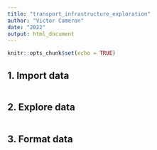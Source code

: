 ```yaml
---
title: "transport_infrastructure_exploration"
author: "Victor Cameron"
date: "2022"
output: html_document
---
```


```r
knitr::opts_chunk$set(echo = TRUE)
```

## 1. Import data

```r

```

## 2. Explore data

```r

```

## 3. Format data

```r

```
